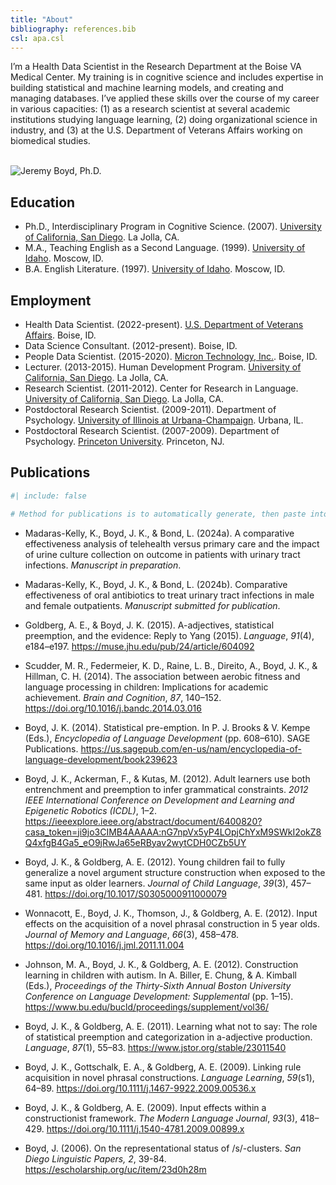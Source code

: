 ```yaml
---
title: "About"
bibliography: references.bib
csl: apa.csl
---
```


I'm a Health Data Scientist in the Research Department at the Boise VA Medical Center. My training is in cognitive science and includes expertise in building statistical and machine learning models, and creating and managing databases. I've applied these skills over the course of my career in various capacities: (1) as a research scientist at several academic institutions studying language learning, (2) doing organizational science in industry, and (3) at the U.S. Department of Veterans Affairs working on biomedical studies.

<br> ![Jeremy Boyd, Ph.D.](home_image.png){fig-align="left"} <br>

## Education

-   Ph.D., Interdisciplinary Program in Cognitive Science. (2007). [University of California, San Diego](https://ucsd.edu/). La Jolla, CA.
-   M.A., Teaching English as a Second Language. (1999). [University of Idaho](https://www.uidaho.edu/). Moscow, ID.
-   B.A. English Literature. (1997). [University of Idaho](https://www.uidaho.edu/). Moscow, ID.

## Employment

-   Health Data Scientist. (2022-present). [U.S. Department of Veterans Affairs](https://www.va.gov/). Boise, ID.
-   Data Science Consultant. (2012-present). Boise, ID.
-   People Data Scientist. (2015-2020). [Micron Technology, Inc.](https://www.micron.com/). Boise, ID.
-   Lecturer. (2013-2015). Human Development Program. [University of California, San Diego](https://ucsd.edu/). La Jolla, CA.
-   Research Scientist. (2011-2012). Center for Research in Language. [University of California, San Diego](https://ucsd.edu/). La Jolla, CA.
-   Postdoctoral Research Scientist. (2009-2011). Department of Psychology. [University of Illinois at Urbana-Champaign](https://illinois.edu/). Urbana, IL.
-   Postdoctoral Research Scientist. (2007-2009). Department of Psychology. [Princeton University](https://www.princeton.edu/). Princeton, NJ.

## Publications

```r
#| include: false

# Method for publications is to automatically generate, then paste into the correct order seen below.
```

-   Madaras-Kelly, K., Boyd, J. K., & Bond, L. (2024a). A comparative effectiveness analysis of telehealth versus primary care and the impact of urine culture collection on outcome in patients with urinary tract infections. *Manuscript in preparation*.

-   Madaras-Kelly, K., Boyd, J. K., & Bond, L. (2024b). Comparative effectiveness of oral antibiotics to treat urinary tract infections in male and female outpatients. *Manuscript submitted for publication*.

-   Goldberg, A. E., & Boyd, J. K. (2015). A-adjectives, statistical preemption, and the evidence: Reply to Yang (2015). *Language*, *91*(4), e184–e197. <https://muse.jhu.edu/pub/24/article/604092>

-   Scudder, M. R., Federmeier, K. D., Raine, L. B., Direito, A., Boyd, J. K., & Hillman, C. H. (2014). The association between aerobic fitness and language processing in children: Implications for academic achievement. *Brain and Cognition*, *87*, 140–152. <https://doi.org/10.1016/j.bandc.2014.03.016>

-   Boyd, J. K. (2014). Statistical pre-emption. In P. J. Brooks & V. Kempe (Eds.), *Encyclopedia of Language Development* (pp. 608–610). SAGE Publications. <https://us.sagepub.com/en-us/nam/encyclopedia-of-language-development/book239623>

-   Boyd, J. K., Ackerman, F., & Kutas, M. (2012). Adult learners use both entrenchment and preemption to infer grammatical constraints. *2012 IEEE International Conference on Development and Learning and Epigenetic Robotics (ICDL)*, 1–2. <https://ieeexplore.ieee.org/abstract/document/6400820?casa_token=ji9jo3CIMB4AAAAA:nG7npVx5yP4LOpjChYxM9SWkI2okZ8Q4xfgB4Ga5_eO9jRwJa65eRByav2wytCDH0CZb5UY>

-   Boyd, J. K., & Goldberg, A. E. (2012). Young children fail to fully generalize a novel argument structure construction when exposed to the same input as older learners. *Journal of Child Language*, *39*(3), 457–481. <https://doi.org/10.1017/S0305000911000079>

-   Wonnacott, E., Boyd, J. K., Thomson, J., & Goldberg, A. E. (2012). Input effects on the acquisition of a novel phrasal construction in 5 year olds. *Journal of Memory and Language*, *66*(3), 458–478. <https://doi.org/10.1016/j.jml.2011.11.004>

-   Johnson, M. A., Boyd, J. K., & Goldberg, A. E. (2012). Construction learning in children with autism. In A. Biller, E. Chung, & A. Kimball (Eds.), *Proceedings of the Thirty-Sixth Annual Boston University Conference on Language Development: Supplemental* (pp. 1–15). <https://www.bu.edu/bucld/proceedings/supplement/vol36/>

-   Boyd, J. K., & Goldberg, A. E. (2011). Learning what not to say: The role of statistical preemption and categorization in a-adjective production. *Language*, *87*(1), 55–83. <https://www.jstor.org/stable/23011540>

-   Boyd, J. K., Gottschalk, E. A., & Goldberg, A. E. (2009). Linking rule acquisition in novel phrasal constructions. *Language Learning*, *59*(s1), 64–89. <https://doi.org/10.1111/j.1467-9922.2009.00536.x>

-   Boyd, J. K., & Goldberg, A. E. (2009). Input effects within a constructionist framework. *The Modern Language Journal*, *93*(3), 418–429. <https://doi.org/10.1111/j.1540-4781.2009.00899.x>

-   Boyd, J. (2006). On the representational status of /s/-clusters. *San Diego Linguistic Papers, 2*, 39-84. <https://escholarship.org/uc/item/23d0h28m>
